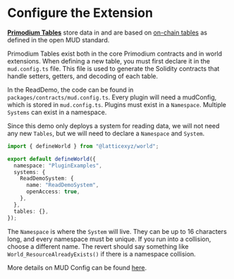 # Configure the Extension

[**Primodium Tables**](../../overview-contracts/tables.mdx) store data in and are based on [on-chain tables](https://mud.dev/templates/typescript/contracts#tables) as defined in the open MUD standard.

Primodium Tables exist both in the core Primodium contracts and in world extensions. When defining a new table, you must first declare it in the `mud.config.ts` file. This file is used to generate the Solidity contracts that handle setters, getters, and decoding of each table.

In the ReadDemo, the code can be found in `packages/contracts/mud.config.ts`. Every plugin will need a mudConfig, which is stored in `mud.config.ts`. Plugins must exist in a `Namespace`. Multiple `Systems` can exist in a namespace.

Since this demo only deploys a system for reading data, we will not need any new `Tables`, but we will need to declare a `Namespace` and `System`.

```ts filename="mud.config.ts"
import { defineWorld } from "@latticexyz/world";

export default defineWorld({
  namespace: "PluginExamples",
  systems: {
    ReadDemoSystem: {
      name: "ReadDemoSystem",
      openAccess: true,
    },
  },
  tables: {},
});
```

The `Namespace` is where the `System` will live. They can be up to 16 characters long, and every namespace must be unique. If you run into a collision, choose a different name. The revert should say something like `World_ResourceAlreadyExists()` if there is a namespace collision.

More details on MUD Config can be found [here](https://mud.dev/config).
